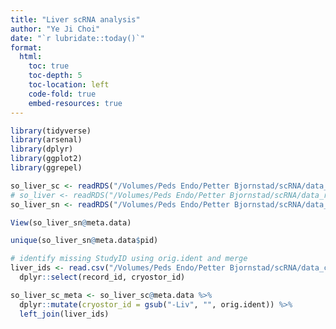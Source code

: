 ```yaml
---
title: "Liver scRNA analysis"
author: "Ye Ji Choi"
date: "`r lubridate::today()`"
format: 
  html:
    toc: true
    toc-depth: 5
    toc-location: left
    code-fold: true
    embed-resources: true
---
```


```r
library(tidyverse)
library(arsenal)
library(dplyr)
library(ggplot2)
library(ggrepel)
```

```r
so_liver_sc <- readRDS("/Volumes/Peds Endo/Petter Bjornstad/scRNA/data_raw/PB_Liver_7SingleCellDatasets.RDS")
# so_liver <- readRDS("/Volumes/Peds Endo/Petter Bjornstad/scRNA/data_raw/PB_liver_6datasets_HarmontIntegration_200mingenes_labelled_010924.RDS")
so_liver_sn <- readRDS("/Volumes/Peds Endo/Petter Bjornstad/scRNA/data_raw/NoRef_PetterLiver_ClinData_Labels_Char_041924.RDS")

View(so_liver_sn@meta.data)

unique(so_liver_sn@meta.data$pid) 

# identify missing StudyID using orig.ident and merge
liver_ids <- read.csv("/Volumes/Peds Endo/Petter Bjornstad/scRNA/data_clean/liver_biopsy_ids.csv") %>%
  dplyr::select(record_id, cryostor_id)

so_liver_sc_meta <- so_liver_sc@meta.data %>%
  dplyr::mutate(cryostor_id = gsub("-Liv", "", orig.ident)) %>%
  left_join(liver_ids)


```
